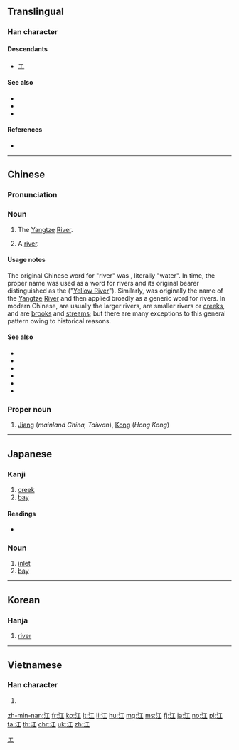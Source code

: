 {{character info/new}}
==Translingual==

===Han character===
{{Han char|rn=85|rad=水|as=03|sn=6|four=31110|canj=EM|ids=⿰氵工}}

====Descendants====
* [[エ]]

====See also====
* {{l|mul|川|sc=Hani}}
* {{l|mul|河|sc=Hani}}
* {{l|mul|溪|sc=Hani}}

====References====
* {{Han ref|kx=0606.040|dkj=17140|dj=0999.130|hdz=31551.030|uh=6C5F|ud=27743|bh=A6BF|bd=42687}}

[[Category:Han characters from which katakana were derived|エ]]

----

==Chinese==
{{zh-forms}}

===Pronunciation===
{{zh-pron
|m=jiāng
|ma=y
|c=gong1
|h=pfs=kông
|mn=kang
|w=1kaan
|mc=y
|oc=y
|cat=n,pn}}

===Noun===
{{zh-noun}}

# {{context|geography|lang=zh}} The [[Yangtze]] [[river|River]].<!--The original name, not an 'abbreviation'.-->
# {{context|geography|by extension|lang=zh}} A [[river]].

====Usage notes====
The original Chinese word for "river" was {{zh-l|水}}, literally "water". In time, the proper name {{zh-l|河}} was used as a word for rivers and its original bearer distinguished as the {{zh-l|黄河}} ("[[Yellow River]]"). Similarly, {{zh-l|江}} was originally the name of the [[Yangtze]] [[river|River]] and then applied broadly as a generic word for rivers. In modern Chinese, {{zh-l|江}} are usually the larger rivers, {{zh-l|河}} are smaller rivers or [[creek]]s, and {{zh-l|水}} are [[brook]]s and [[stream]]s; but there are many exceptions to this general pattern owing to historical reasons.

====See also====
* {{zh-l|河|tr=hé}}
* {{zh-l|川|tr=chuān}}
* {{zh-l|河流|tr=héliú}}
* {{zh-l|水流|tr=shuǐliú}}
* {{zh-l|溪流|tr=xīliú}}
* {{zh-l|小河|tr=xiǎohé}}

===Proper noun===
{{zh-proper noun}}

# {{surname|lang=zh}} [[Jiang]] (''mainland China, Taiwan''), [[Kong]] (''Hong Kong'')

{{zh-cat|Beginning|Water}}

----

==Japanese==

===Kanji===
{{ja-kanji|grade=c|rs=水03}}

# [[creek]]
# [[bay]]

====Readings====
{{ja-kanjitab|え|yomi=k}}
* {{ja-readings|kanon=[[こう]] (''kō'')|goon=[[こう]] (''kō'')|kun=[[え]] (''e'')}}

===Noun===
{{ja-noun|え}}

# [[inlet]]
# [[bay]]

----

==Korean==

===Hanja===
{{ko-hanja|hangeul=[[강]]|eumhun=|rv=gang|mr=kang|y=kang}}

# [[river]]

----

==Vietnamese==

===Han character===
{{vi-hantu|[[giang]], [[giăng]], [[nhăng]], [[gianh]]|rs=水03}}

# {{defn|lang=vi|sort=水03}}

[[zh-min-nan:江]]
[[fr:江]]
[[ko:江]]
[[lt:江]]
[[li:江]]
[[hu:江]]
[[mg:江]]
[[ms:江]]
[[fj:江]]
[[ja:江]]
[[no:江]]
[[pl:江]]
[[ta:江]]
[[th:江]]
[[chr:江]]
[[uk:江]]
[[zh:江]]